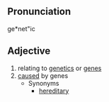 ==Pronunciation==
ge*net"ic

==Adjective==
# relating to [[genetics]] or [[gene]]s
# [[cause]]d by genes
#* Synonyms
#** [[hereditary]]